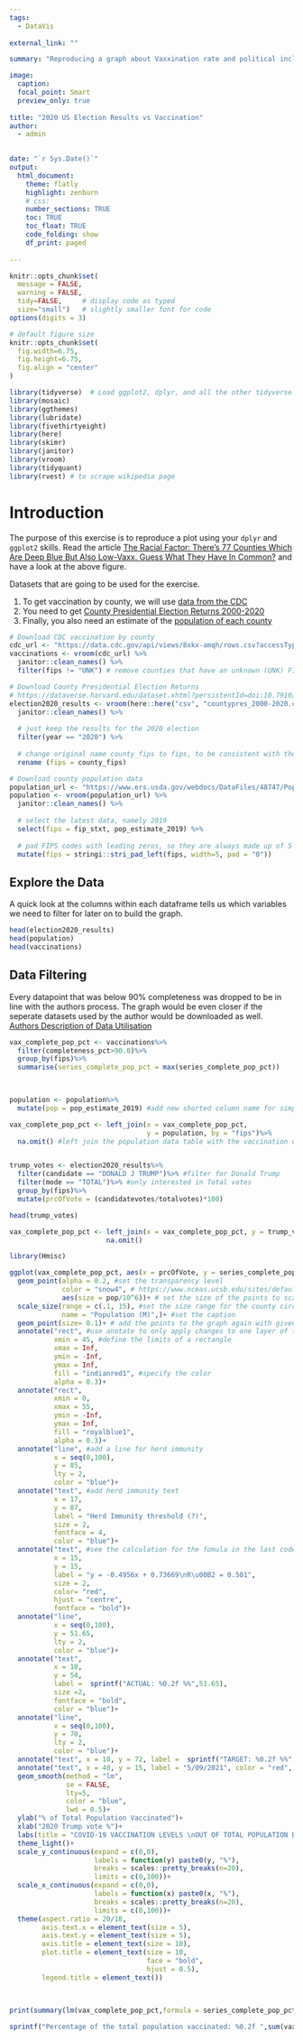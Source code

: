 ```yaml
---
tags:
  - DataVis
  
external_link: ""

summary: "Reproducing a graph about Vaxxination rate and political inclination within the US."

image:
  caption: 
  focal_point: Smart
  preview_only: true
  
title: "2020 US Election Results vs Vaccination"
author: 
  - admin

  
date: "`r Sys.Date()`"
output:
  html_document:
    theme: flatly
    highlight: zenburn
    # css: 
    number_sections: TRUE
    toc: TRUE
    toc_float: TRUE
    code_folding: show
    df_print: paged
    
---
```



```r
knitr::opts_chunk$set(
  message = FALSE, 
  warning = FALSE, 
  tidy=FALSE,     # display code as typed
  size="small")   # slightly smaller font for code
options(digits = 3)

# default figure size
knitr::opts_chunk$set(
  fig.width=6.75, 
  fig.height=6.75,
  fig.align = "center"
)
```


```r
library(tidyverse)  # Load ggplot2, dplyr, and all the other tidyverse packages
library(mosaic)
library(ggthemes)
library(lubridate)
library(fivethirtyeight)
library(here)
library(skimr)
library(janitor)
library(vroom)
library(tidyquant)
library(rvest) # to scrape wikipedia page
```

# Introduction

The purpose of this exercise is to reproduce a plot using your `dplyr` and `ggplot2` skills. Read the  article [The Racial Factor: There's 77 Counties Which Are Deep Blue But Also Low-Vaxx. Guess What They Have In Common?](https://acasignups.net/21/07/18/racial-factor-theres-77-counties-which-are-deep-blue-also-low-vaxx-guess-what-they-have) and have a look at the above figure.



Datasets that are going to be used for the exercise.

1. To get vaccination by county, we will use [data from the CDC](https://data.cdc.gov/Vaccinations/COVID-19-Vaccinations-in-the-United-States-County/8xkx-amqh) 
1. You need to get [County Presidential Election Returns 2000-2020](https://dataverse.harvard.edu/dataset.xhtml?persistentId=doi:10.7910/DVN/VOQCHQ)
1. Finally, you also need an estimate of the [population of each county](https://www.ers.usda.gov/webdocs/DataFiles/48747/PopulationEstimates.csv?v=2232)
 

```r

# Download CDC vaccination by county
cdc_url <- "https://data.cdc.gov/api/views/8xkx-amqh/rows.csv?accessType=DOWNLOAD"
vaccinations <- vroom(cdc_url) %>% 
  janitor::clean_names() %>% 
  filter(fips != "UNK") # remove counties that have an unknown (UNK) FIPS code

# Download County Presidential Election Returns
# https://dataverse.harvard.edu/dataset.xhtml?persistentId=doi:10.7910/DVN/VOQCHQ -- Download the file from the given URL into your base repository
election2020_results <- vroom(here::here("csv", "countypres_2000-2020.csv")) %>% #read the file from the location you saved it to
  janitor::clean_names() %>% 
  
  # just keep the results for the 2020 election
  filter(year == "2020") %>% 
  
  # change original name county_fips to fips, to be consistent with the other two files
  rename (fips = county_fips)

# Download county population data
population_url <- "https://www.ers.usda.gov/webdocs/DataFiles/48747/PopulationEstimates.csv?v=2232"
population <- vroom(population_url) %>% 
  janitor::clean_names() %>% 
  
  # select the latest data, namely 2019
  select(fips = fip_stxt, pop_estimate_2019) %>% 
  
  # pad FIPS codes with leading zeros, so they are always made up of 5 characters
  mutate(fips = stringi::stri_pad_left(fips, width=5, pad = "0"))

```

## Explore the Data


A quick look at the columns within each dataframe tells us which variables we need to filter for later on to build the graph.

```r
head(election2020_results)
head(population)
head(vaccinations)
```


## Data Filtering 

Every datapoint that was below 90% completeness was dropped to be in line with the authors process. The graph would be even closer if the seperate datasets used by the author would be downloaded as well. [Authors Description of Data Utilisation](https://acasignups.net/21/08/31/weekly-update-us-covid19-vaccination-levels-county-partisan-lean1)


```r
vax_complete_pop_pct <- vaccinations%>%
  filter(completeness_pct>90.0)%>%
  group_by(fips)%>%
  summarise(series_complete_pop_pct = max(series_complete_pop_pct))
  


population <- population%>%
  mutate(pop = pop_estimate_2019) #add new shorted column name for simpler access

vax_complete_pop_pct <- left_join(x = vax_complete_pop_pct, 
                                  y = population, by = "fips")%>%
  na.omit() #left join the population data table with the vaccination data based on the county codes.


trump_votes <- election2020_results%>%
  filter(candidate == "DONALD J TRUMP")%>% #filter for Donald Trump
  filter(mode == "TOTAL")%>% #only interested in Total votes
  group_by(fips)%>%
  mutate(prcOfVote = (candidatevotes/totalvotes)*100)

head(trump_votes)

vax_complete_pop_pct <- left_join(x = vax_complete_pop_pct, y = trump_votes, by="fips")%>%
                        na.omit()


```

```r
library(Hmisc)

ggplot(vax_complete_pop_pct, aes(x = prcOfVote, y = series_complete_pop_pct))+
  geom_point(alpha = 0.2, #set the transparency level
             color = "snow4", # https://www.nceas.ucsb.edu/sites/default/files/2020-04/colorPaletteCheatsheet.pdf easily find color names
             aes(size = pop/10^6))+ # set the size of the points to scale with the county population size, get population numbers in the millions
  scale_size(range = c(.1, 15), #set the size range for the county circles
             name = "Population (M)",)+ #set the caption
  geom_point(size= 0.1)+ # add the points to the graph again with given size to mark the middle of the county circles
  annotate("rect", #use anotate to only apply changes to one layer of the graph and not all the data in the graph
           xmin = 45, #define the limits of a rectangle
           xmax = Inf,
           ymin = -Inf, 
           ymax = Inf, 
           fill = "indianred1", #specify the color
           alpha = 0.3)+ 
  annotate("rect", 
           xmin = 0, 
           xmax = 55, 
           ymin = -Inf, 
           ymax = Inf, 
           fill = "royalblue1", 
           alpha = 0.3)+
  annotate("line", #add a line for herd immunity
           x = seq(0,100), 
           y = 85, 
           lty = 2, 
           color = "blue")+
  annotate("text", #add herd immunity text
           x = 17, 
           y = 87, 
           label = "Herd Immunity threshold (?)", 
           size = 2, 
           fontface = 4, 
           color = "blue")+
  annotate("text", #see the calculation for the fomula in the last code snippet
           x = 15, 
           y = 15, 
           label = "y = -0.4956x + 0.73669\nR\u00B2 = 0.501", 
           size = 2, 
           color= "red", 
           hjust = "centre", 
           fontface = "bold")+
  annotate("line", 
           x = seq(0,100), 
           y = 51.65, 
           lty = 2,
           color = "blue")+
  annotate("text", 
           x = 10, 
           y = 54,
           label =  sprintf("ACTUAL: %0.2f %%",51.65), 
           size =2, 
           fontface = "bold", 
           color = "blue")+
  annotate("line", 
           x = seq(0,100), 
           y = 70, 
           lty = 2,
           color = "blue")+
  annotate("text", x = 10, y = 72, label =  sprintf("TARGET: %0.2f %%",70), size =2, fontface = "bold", color = "blue")+
  annotate("text", x = 40, y = 15, label = "5/09/2021", color = "red", fontface = "bold", size = 2)+
  geom_smooth(method = "lm", 
              se = FALSE, 
              lty=5, 
              color = "blue", 
              lwd = 0.5)+
  ylab("% of Total Population Vaccinated")+
  xlab("2020 Trump vote %")+
  labs(title = "COVID-19 VACCINATION LEVELS \nOUT OF TOTAL POPULATION BY COUNTY")+
  theme_light()+
  scale_y_continuous(expand = c(0,0), 
                     labels = function(y) paste0(y, "%"), 
                     breaks = scales::pretty_breaks(n=20), 
                     limits = c(0,100))+
  scale_x_continuous(expand = c(0,0), 
                     labels = function(x) paste0(x, "%"), 
                     breaks = scales::pretty_breaks(n=20), 
                     limits = c(0,100))+
  theme(aspect.ratio = 20/18,
        axis.text.x = element_text(size = 5),
        axis.text.y = element_text(size = 5),
        axis.title = element_text(size = 10),
        plot.title = element_text(size = 10, 
                                  face = "bold", 
                                  hjust = 0.5),
        legend.title = element_text())
  
  

```

```r
print(summary(lm(vax_complete_pop_pct,formula = series_complete_pop_pct ~ prcOfVote)))

sprintf("Percentage of the total population vaccinated: %0.2f ",sum(vax_complete_pop_pct$series_complete_pop_pct*vax_complete_pop_pct$pop)/sum(vax_complete_pop_pct$pop))
```